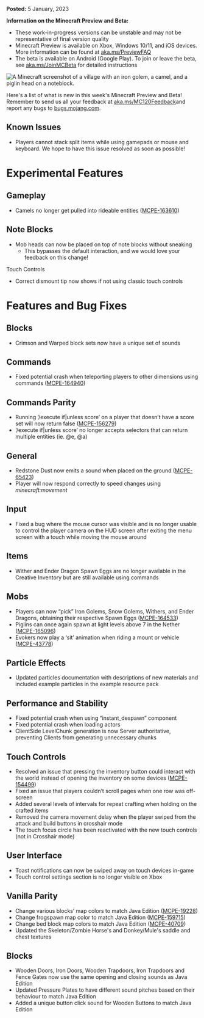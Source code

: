 **Posted:** 5 January, 2023

**Information on the Minecraft Preview and Beta:** 

-   These work-in-progress versions can be unstable and may not be representative of final version quality
-   Minecraft Preview is available on Xbox, Windows 10/11, and iOS devices. More information can be found at [aka.ms/PreviewFAQ](http://aka.ms/PreviewFAQ)
-   The beta is available on Android (Google Play). To join or leave the beta, see [aka.ms/JoinMCBeta](https://aka.ms/JoinMCBeta) for detailed instructions

![A Minecraft screenshot of a village with an iron golem, a camel, and a piglin head on a noteblock.](https://feedback.minecraft.net/hc/article_attachments/11996092236685)

Here's a list of what is new in this week's Minecraft Preview and Beta! Remember to send us all your feedback at [aka.ms/MC120Feedback](https://aka.ms/MC120Feedback)and report any bugs to [bugs.mojang.com](http://bugs.mojang.com/).

## Known Issues

-   Players cannot stack split items while using gamepads or mouse and keyboard. We hope to have this issue resolved as soon as possible!  
      
    

# Experimental Features

## Gameplay

-   Camels no longer get pulled into rideable entities ([MCPE-163610](https://bugs.mojang.com/browse/MCPE-163610))

## Note Blocks

-   Mob heads can now be placed on top of note blocks without sneaking
    -   This bypasses the default interaction, and we would love your feedback on this change!

Touch Controls

-   Correct dismount tip now shows if not using classic touch controls  
      
    

# Features and Bug Fixes

## Blocks

-   Crimson and Warped block sets now have a unique set of sounds

## Commands

-   Fixed potential crash when teleporting players to other dimensions using commands ([MCPE-164940](https://bugs.mojang.com/browse/MCPE-164940))

## Commands Parity

-   Running ‘/execute if|unless score’ on a player that doesn’t have a score set will now return false ([MCPE-156279](https://bugs.mojang.com/browse/MCPE-156279))
-   ‘/execute if|unless score’ no longer accepts selectors that can return multiple entities (ie. @e, @a)

## General

-   Redstone Dust now emits a sound when placed on the ground ([MCPE-65423](https://bugs.mojang.com/browse/MCPE-65423))
-   Player will now respond correctly to speed changes using _minecraft:movement_

## Input

-   Fixed a bug where the mouse cursor was visible and is no longer usable to control the player camera on the HUD screen after exiting the menu screen with a touch while moving the mouse around

## Items

-   Wither and Ender Dragon Spawn Eggs are no longer available in the Creative Inventory but are still available using commands

## Mobs

-   Players can now “pick” Iron Golems, Snow Golems, Withers, and Ender Dragons, obtaining their respective Spawn Eggs ([MCPE-164533](https://bugs.mojang.com/browse/MCPE-164533))
-   Piglins can once again spawn at light levels above 7 in the Nether ([MCPE-165096](https://bugs.mojang.com/browse/MCPE-165096))
-   Evokers now play a ‘sit’ animation when riding a mount or vehicle ([MCPE-43778](https://bugs.mojang.com/browse/MCPE-43778))

## Particle Effects

-   Updated particles documentation with descriptions of new materials and included example particles in the example resource pack

## Performance and Stability

-   Fixed potential crash when using “instant\_despawn” component
-   Fixed potential crash when loading actors
-   ClientSide LevelChunk generation is now Server authoritative, preventing Clients from generating unnecessary chunks

## Touch Controls

-   Resolved an issue that pressing the inventory button could interact with the world instead of opening the inventory on some devices ([MCPE-154499](https://bugs.mojang.com/browse/MCPE-154499))
-   Fixed an issue that players couldn’t scroll pages when one row was off-screen
-   Added several levels of intervals for repeat crafting when holding on the crafted items
-   Removed the camera movement delay when the player swiped from the attack and build buttons in crosshair mode
-   The touch focus circle has been reactivated with the new touch controls (not in Crosshair mode)

## User Interface

-   Toast notifications can now be swiped away on touch devices in-game
-   Touch control settings section is no longer visible on Xbox

## Vanilla Parity

-   Change various blocks’ map colors to match Java Edition ([MCPE-19228](https://bugs.mojang.com/browse/MCPE-19228))
-   Change frogspawn map color to match Java Edition ([MCPE-159715](https://bugs.mojang.com/browse/MCPE-159715))
-   Change bed block map colors to match Java Edition ([MCPE-40709](https://bugs.mojang.com/browse/MCPE-40709))
-   Updated the Skeleton/Zombie Horse's and Donkey/Mule's saddle and chest textures

## Blocks

-   Wooden Doors, Iron Doors, Wooden Trapdoors, Iron Trapdoors and Fence Gates now use the same opening and closing sounds as Java Edition
-   Updated Pressure Plates to have different sound pitches based on their behaviour to match Java Edition
-   Added a unique button click sound for Wooden Buttons to match Java Edition


